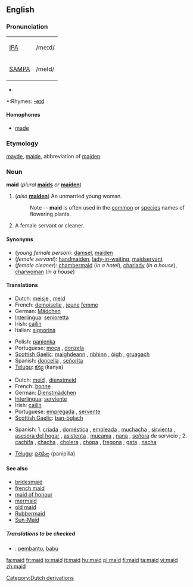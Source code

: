 ==English==
{{wikipedia}}

===Pronunciation===
{| border=1 cellpadding=5
| [[w:IPA|IPA]] || /meɪd/
|-
| [[w:SAMPA|SAMPA]] || /meId/
|}
*{{audio|en-us-maid.ogg|Audio (US)}}

*:Rhymes: [[Rhymes:English:-eɪd|-eɪd]]

====Homophones====
*[[made]]

===Etymology===
{{ME.}} [[mayde]], [[maide]], abbreviation of [[maiden]]

===Noun===
'''maid''' (''plural'' '''[[maids]]''' ''or'' '''[[maiden]]''')

# (''also'' '''[[maiden]]''') An unmarried young woman.
#: Note -- '''maid''' is often used in the [[common]] or [[species]] names of flowering plants.
# A female servant or cleaner.

====Synonyms====
*(''young female person''): [[damsel]], [[maiden]]
*(''female servant''): [[handmaiden]], [[lady-in-waiting]], [[maidservant]]
*(''female cleaner''): [[chambermaid]] (''in a hotel''), [[charlady]] (''in a house''), [[charwoman]] (''in a house'')

====Translations====

{{trans-top|young female person}}
*Dutch: [[meisje]] {{n}}, [[meid]] {{f}}
*French: [[demoiselle]] {{f}}, [[jeune]] [[femme]] {{f}}
*German: [[Mädchen]] {{n}}
*[[Interlingua]]: [[senioretta]]
*Irish: [[cailín]] {{m}}
*Italian: [[signorina]] {{f}}
{{trans-mid}}
*Polish: [[panienka]]
*Portuguese: [[moça]] {{f}}, [[donzela]] {{f}}
*[[Scottish Gaelic]]: [[maighdeann]] {{f}}, [[rìbhinn]] {{f}}, [[òigh]] {{f}}, [[gruagach]] {{f}}
*Spanish: [[doncella]] {{f}}, [[señorita]] {{f}}
*[[Telugu]]: [[కన్య]] (kanya)
{{trans-bottom}}

{{trans-top|female servant or cleaner}}
*Dutch: [[meid]] {{f}}, [[dienstmeid]] {{f}}
*French: [[bonne]] {{f}}
*German: [[Dienstmädchen]] {{n}}
*[[Interlingua]]: [[serviente]]
*Irish: [[cailín]] {{m}}
*Portuguese: [[empregada]] {{f}}, [[servente]] {{f}}
*[[Scottish Gaelic]]: [[ban-òglach]] {{f}}
{{trans-mid}}
*Spanish: 1. {{italbrac|inoffensive terms}}  [[criada]] {{f}},  [[doméstica]] {{f}},  [[empleada]] {{f}}, [[muchacha]] {{f}}, [[sirvienta]] {{f}}, [[asesora del hogar]] {{f}} {{italbrac|Chile|formal usage}}, [[asistenta]] {{f}} {{italbrac|Spain}}, [[mucama]] {{f}} {{italbrac|Argentina|Uruguay}}, [[nana]] {{f}} {{italbrac|Chile}},  [[señora]] de servicio {{f}} {{italbrac|Venezuela}} ; 2.  {{italbrac|offensive terms}}  [[cachifa]] {{f}} {{italbrac|Venezuela}}, [[chacha]] {{f}} {{italbrac|Mexico}},  [[cholera]] {{f}} {{italbrac|El Salvador|Guatemala}}, [[chopa]] {{f}} {{italbrac|Dominican Republic}},  [[fregona]] {{f}} {{italbrac|Spain}},  [[gata]] {{f}} {{italbrac|Mexico}}, [[nacha]] {{f}} {{italbrac|Honduras}}

*[[Telugu]]: [[పనిపిల్ల]] (panipilla)
{{trans-bottom}}

====See also====
*[[bridesmaid]]
*[[french maid]]
*[[maid of honour]]
*[[mermaid]]
*[[old maid]]
*[[Rubbermaid]]
*[[Sun-Maid]]

=====Translations to be checked=====
{{rfc-level|Translations to be checked at L5+, not in Translations}}
{{checktrans}}
*{{ttbc|Indonesian}}: [[bantu|pembantu]], [[babu]]

[[Category:Dutch derivations]]

[[fa:maid]]
[[fr:maid]]
[[io:maid]]
[[it:maid]]
[[hu:maid]]
[[pl:maid]]
[[fi:maid]]
[[ta:maid]]
[[vi:maid]]
[[zh:maid]]